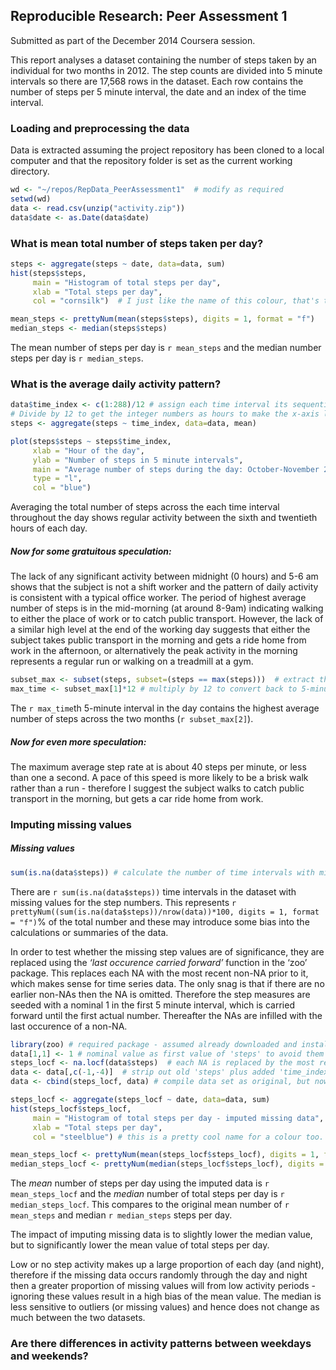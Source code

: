 ## Reproducible Research: Peer Assessment 1

Submitted as part of the December 2014 Coursera session.

This report analyses a dataset containing the number of steps taken by an individual for two months in 2012. The step counts are divided into 5 minute intervals so there are 17,568 rows in the dataset. Each row contains the number of steps per 5 minute interval, the date and an index of the time interval.


### Loading and preprocessing the data
Data is extracted assuming the project repository has been cloned to a local computer and that the repository folder is set as the current working directory.

```r
wd <- "~/repos/RepData_PeerAssessment1"  # modify as required
setwd(wd) 
data <- read.csv(unzip("activity.zip"))
data$date <- as.Date(data$date)
```


### What is mean total number of steps taken per day?
```r
steps <- aggregate(steps ~ date, data=data, sum)
hist(steps$steps, 
     main = "Histogram of total steps per day",
     xlab = "Total steps per day",
     col = "cornsilk")  # I just like the name of this colour, that's the only reason I put it in.

mean_steps <- prettyNum(mean(steps$steps), digits = 1, format = "f")
median_steps <- median(steps$steps)
```

The mean number of steps per day is `r mean_steps` and the median number steps per day is `r median_steps`.

### What is the average daily activity pattern?
```r
data$time_index <- c(1:288)/12 # assign each time interval its sequential number per day.
# Divide by 12 to get the integer numbers as hours to make the x-axis labels more meaningfull.
steps <- aggregate(steps ~ time_index, data=data, mean)

plot(steps$steps ~ steps$time_index,
     xlab = "Hour of the day",
     ylab = "Number of steps in 5 minute intervals",
     main = "Average number of steps during the day: October-November 2012", 
     type = "l",
     col = "blue")
```
Averaging the total number of steps across the each time interval throughout the day shows regular activity between the sixth and twentieth hours of each day.

##### Now for some gratuitous speculation: 
The lack of any significant activity between midnight (0 hours) and 5-6 am shows that the subject is not a shift worker and the pattern of daily activity is consistent with a typical office worker. The period of highest average number of steps is in the mid-morning (at around 8-9am) indicating walking to either the place of work or to catch public transport. However, the lack of a similar high level at the end of the working day suggests that either the subject takes public transport in the morning and gets a ride home from work in the afternoon, or alternatively the peak activity in the morning represents a regular run or walking on a treadmill at a gym.  

```r
subset_max <- subset(steps, subset=(steps == max(steps)))  # extract the row with the maximum number of steps
max_time <- subset_max[1]*12 # multiply by 12 to convert back to 5-minute intervals
```
The `r max_time`th 5-minute interval in the day contains the highest average number of steps across the two months (`r subset_max[2]`).

##### Now for even more speculation:
The maximum average step rate at is about 40 steps per minute, or less than one a second. A pace of this speed is more likely to be a brisk walk rather than a run - therefore I suggest the subject walks to catch public transport in the morning, but gets a car ride home from work. 

### Imputing missing values

##### Missing values
```r
sum(is.na(data$steps)) # calculate the number of time intervals with missing step values in dataset.
```
There are `r sum(is.na(data$steps))` time intervals in the dataset with missing values for the step numbers. This represents `r prettyNum((sum(is.na(data$steps))/nrow(data))*100, digits = 1, format = "f")`% of the total number and these may introduce some bias into the calculations or summaries of the data.

In order to test whether the missing step values are of significance, they are replaced using the *'last occurence carried forward'* function in the 'zoo' package. This replaces each NA with the most recent non-NA prior to it, which makes sense for time series data. The only snag is that if there are no earlier non-NAs then the NA is omitted. Therefore the step measures are seeded with a nominal 1 in the first 5 minute interval, which is carried forward until the first actual number. Thereafter the NAs are infilled with the last occurence of a non-NA. 


```r
library(zoo) # required package - assumed already downloaded and installed
data[1,1] <- 1 # nominal value as first value of 'steps' to avoid them being deleted by na.locf function.
steps_locf <- na.locf(data$steps)  # each NA is replaced by the most recent non-NA prior to it using "Last Occurence Carried Forward".
data <- data[,c(-1,-4)]  # strip out old 'steps' plus added 'time_index' columns
data <- cbind(steps_locf, data) # compile data set as original, but now with NA's replaced with values.

steps_locf <- aggregate(steps_locf ~ date, data=data, sum)
hist(steps_locf$steps_locf, 
     main = "Histogram of total steps per day - imputed missing data",
     xlab = "Total steps per day",
     col = "steelblue") # this is a pretty cool name for a colour too.

mean_steps_locf <- prettyNum(mean(steps_locf$steps_locf), digits = 1, format = "f")
median_steps_locf <- prettyNum(median(steps_locf$steps_locf), digits = 1, format = "f")

```

The *mean* number of steps per day using the imputed data is `r mean_steps_locf` and the *median* number of total steps per day is `r median_steps_locf`. 
This compares to the original mean number of `r mean_steps` and median `r median_steps` steps per day.

The impact of imputing missing data is to slightly lower the median value, but to significantly lower the mean value of total steps per day.

Low or no step activity makes up a large proportion of each day (and night), therefore if the missing data occurs randomly through  the day and night then a greater proportion of missing values will from low activity periods - ignoring these values result in a high bias of the mean value. The median is less sensitive to outliers (or missing values) and hence does not change as much between the two datasets.

### Are there differences in activity patterns between weekdays and weekends?
